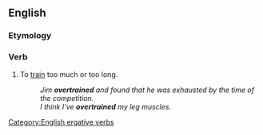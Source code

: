 ==English==
{{wikipedia|overtraining}}

===Etymology===
{{prefix|en|over|train}}

===Verb===
{{en-verb}}

# {{lb|en|ambitransitive}} To [[train]] too much or too long.
#: ''Jim '''overtrained''' and found that he was exhausted by the time of the competition.''
#: ''I think I've '''overtrained''' my leg muscles.''

[[Category:English ergative verbs]]